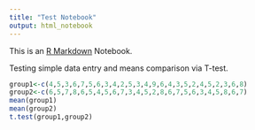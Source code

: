 ```yaml
---
title: "Test Notebook"
output: html_notebook
---
```


This is an [R Markdown](http://rmarkdown.rstudio.com) Notebook. 

Testing simple data entry and means comparison via T-test.

```r
group1<-c(4,5,3,6,7,5,6,3,4,2,5,3,4,9,6,4,3,5,2,4,5,2,3,6,8)
group2<-c(6,5,7,8,6,5,4,5,6,7,3,4,5,2,8,6,7,5,6,3,4,5,8,6,7)
mean(group1)
mean(group2)
t.test(group1,group2)
```

